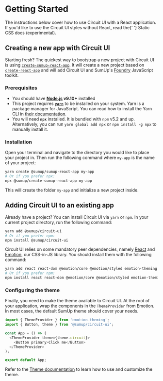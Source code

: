 
<Meta title="Introduction/Getting Started" />

# Getting Started

<Intro>
  The instructions below cover how to use Circuit UI with a React application.
  If you'd like to use the Circuit UI styles without React, read the{' '}
  <Link href="Advanced|Static-CSS">Static CSS docs</Link> (experimental).
</Intro>

## Creating a new app with Circuit UI

Starting fresh? The quickest way to bootstrap a new project with Circuit UI is using [`create-sumup-react-app`](https://github.com/sumup/create-sumup-react-app). It will create a new project based on [`create-react-app`](https://github.com/facebook/create-react-app) and will add Circuit UI and SumUp's [Foundry](https://github.com/sumup/foundry) JavaScript toolkit.

### Prerequisites

- You should have **[Node.js](https://nodejs.org/) v9.10+** installed
- This project requires **[`yarn`](https://yarnpkg.com/)** to be installed on your system. Yarn is a package manager for JavaScript. You can read how to install the Yarn CLI in [their documentation](https://yarnpkg.com/en/docs/install).
- You will need **`npx`** installed. It is bundled with `npm` v5.2 and up. Alternatively, you can run `yarn global add npx` or `npm install -g npx` to manually install it.

### Installation

Open your terminal and navigate to the directory you would like to place your project in. Then run the following command where `my-app` is the name of your project:

```bash
yarn create @sumup/sumup-react-app my-app
# Or if you prefer npx:
npx @sumup/create-sumup-react-app my-app
```

This will create the folder `my-app` and initialize a new project inside.

## Adding Circuit UI to an existing app

Already have a project? You can install Circuit UI via `yarn` or `npm`. In your current project directory, run the following command:

```bash
yarn add @sumup/circuit-ui
# Or if you prefer npm:
npm install @sumup/circuit-ui
```

Circuit UI relies on some mandatory peer dependencies, namely [React](https://reactjs.org/) and [Emotion](https://github.com/emotion-js/emotion), our CSS-in-JS library. You should install them with the following command:

```bash
yarn add react react-dom @emotion/core @emotion/styled emotion-theming
# Or if you prefer npm:
npm install react react-dom @emotion/core @emotion/styled emotion-theming
```

### Configuring the theme

Finally, you need to make the theme available to Circuit UI. At the root of your application, wrap the components in the `ThemeProvider` from Emotion. In most cases, the default SumUp theme should cover your needs.

```javascript
import { ThemeProvider } from 'emotion-theming';
import { Button, theme } from '@sumup/circuit-ui';

const App = () => (
  <ThemeProvider theme={theme.circuit}>
    <Button primary>Click me</Button>
  </ThemeProvider>
);

export default App;
```

Refer to the [Theme documentation](Advanced/Theme) to learn how to use and customize the theme.
